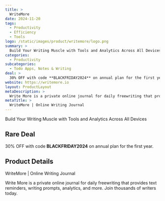 ```yaml
---
title: >
  WriteMore
date: 2024-11-20
tags:
  - Productivity
  - Efficiency
  - Tools
logo: /static/images/product/writemore/logo.png
summary: >
  Build Your Writing Muscle with Tools and Analytics Across All Devices
categories:
  - Productivity
subcategories:
  - Todo Apps, Notes & Writing
deal: >
  30% OFF with code **BLACKFRIDAY2024** on annual plan for the first year.
website: https://writemore.io
layout: ProductLayout
metaDescription: >
  Write More is a private online journal for daily freewriting that provides text reminders, writing prompts, analytics, and more. Join thousands of writers today.
metaTitle: >
  WriteMore | Online Writing Journal
---
```

Build Your Writing Muscle with Tools and Analytics Across All Devices

## Rare Deal

30% OFF with code **BLACKFRIDAY2024** on annual plan for the first year.

## Product Details
WriteMore | Online Writing Journal

Write More is a private online journal for daily freewriting that provides text reminders, writing prompts, analytics, and more. Join thousands of writers today.
